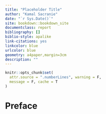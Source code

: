 ```yaml
---
title: "Placeholder Title"
author: "Kamal Sacranie"
date: "`r Sys.Date()`"
site: bookdown::bookdown_site
documentclass: report
bibliography: []
biblio-style: apalike
link-citations: yes
linkcolor: blue
urlcolor: blue
geometry: a4paper,margin=3cm
description: ""
---
```


```r
knitr::opts_chunk$set(
  attr.source = ".numberLines", warning = F,
  message = F, cache = T
)
```

# Preface {-}
